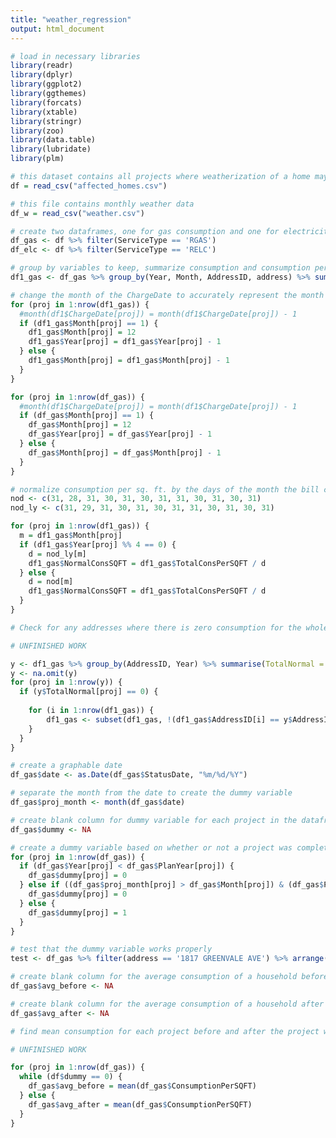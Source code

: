 ```yaml
---
title: "weather_regression"
output: html_document
---
```



```r
# load in necessary libraries
library(readr)
library(dplyr)
library(ggplot2)
library(ggthemes)
library(forcats)
library(xtable)
library(stringr)
library(zoo)
library(data.table)
library(lubridate)
library(plm)
```

```r
# this dataset contains all projects where weatherization of a home may have taken place -- it was filtered for the "Emergency Repairs," "Energy Efficiency," and "Homeowner Rehabilitation" project types
df = read_csv("affected_homes.csv")

# this file contains monthly weather data
df_w = read_csv("weather.csv")

# create two dataframes, one for gas consumption and one for electricity consumption
df_gas <- df %>% filter(ServiceType == 'RGAS')
df_elc <- df %>% filter(ServiceType == 'RELC')
```
```r
# group by variables to keep, summarize consumption and consumption per SQFT so that there is only one record for a property per month
df1_gas <- df_gas %>% group_by(Year, Month, AddressID, address) %>% summarise(TotalConsumption =sum(Consumption), TotalConsPerSQFT = sum(ConsumptionPerSQFT))
```
```r
# change the month of the ChargeDate to accurately represent the month that the utility consumption comes from
for (proj in 1:nrow(df1_gas)) {
  #month(df1$ChargeDate[proj]) = month(df1$ChargeDate[proj]) - 1
  if (df1_gas$Month[proj] == 1) {
    df1_gas$Month[proj] = 12
    df1_gas$Year[proj] = df1_gas$Year[proj] - 1 
  } else {
    df1_gas$Month[proj] = df1_gas$Month[proj] - 1 
  }
}

for (proj in 1:nrow(df_gas)) {
  #month(df1$ChargeDate[proj]) = month(df1$ChargeDate[proj]) - 1
  if (df_gas$Month[proj] == 1) {
    df_gas$Month[proj] = 12
    df_gas$Year[proj] = df_gas$Year[proj] - 1 
  } else {
    df_gas$Month[proj] = df_gas$Month[proj] - 1 
  }
}
```

```r
# normalize consumption per sq. ft. by the days of the month the bill comes from
nod <- c(31, 28, 31, 30, 31, 30, 31, 31, 30, 31, 30, 31)
nod_ly <- c(31, 29, 31, 30, 31, 30, 31, 31, 30, 31, 30, 31)

for (proj in 1:nrow(df1_gas)) {
  m = df1_gas$Month[proj]
  if (df1_gas$Year[proj] %% 4 == 0) {
    d = nod_ly[m]
    df1_gas$NormalConsSQFT = df1_gas$TotalConsPerSQFT / d
  } else {
    d = nod[m]
    df1_gas$NormalConsSQFT = df1_gas$TotalConsPerSQFT / d
  }
}
```

```r
# Check for any addresses where there is zero consumption for the whole year

# UNFINISHED WORK

y <- df1_gas %>% group_by(AddressID, Year) %>% summarise(TotalNormal = sum(NormalConsSQFT))
y <- na.omit(y)
for (proj in 1:nrow(y)) {
  if (y$TotalNormal[proj] == 0) {
    
    for (i in 1:nrow(df1_gas)) {
        df1_gas <- subset(df1_gas, !(df1_gas$AddressID[i] == y$AddressID[proj] & df1_gas$Year[i] == y$Year[proj]))
    }
  }
}
```


```r
# create a graphable date
df_gas$date <- as.Date(df_gas$StatusDate, "%m/%d/%Y")

# separate the month from the date to create the dummy variable
df_gas$proj_month <- month(df_gas$date)

# create blank column for dummy variable for each project in the dataframe
df_gas$dummy <- NA

# create a dummy variable based on whether or not a project was completed -- if the variable is 0, the consumption data is from a month prior to the month the project was completed
for (proj in 1:nrow(df_gas)) {
  if (df_gas$Year[proj] < df_gas$PlanYear[proj]) {
    df_gas$dummy[proj] = 0
  } else if ((df_gas$proj_month[proj] > df_gas$Month[proj]) & (df_gas$PlanYear[proj]==df_gas$Year[proj])) {
    df_gas$dummy[proj] = 0
  } else {
    df_gas$dummy[proj] = 1
  }
}

# test that the dummy variable works properly
test <- df_gas %>% filter(address == '1817 GREENVALE AVE') %>% arrange(Year)
```

```r
# create blank column for the average consumption of a household before the project was completed
df_gas$avg_before <- NA

# create blank column for the average consumption of a household after the project was completed
df_gas$avg_after <- NA

# find mean consumption for each project before and after the project was completed

# UNFINISHED WORK

for (proj in 1:nrow(df_gas)) {
  while (df$dummy == 0) {
    df_gas$avg_before = mean(df_gas$ConsumptionPerSQFT)
  } else {
    df_gas$avg_after = mean(df_gas$ConsumptionPerSQFT)
  }
}
```

